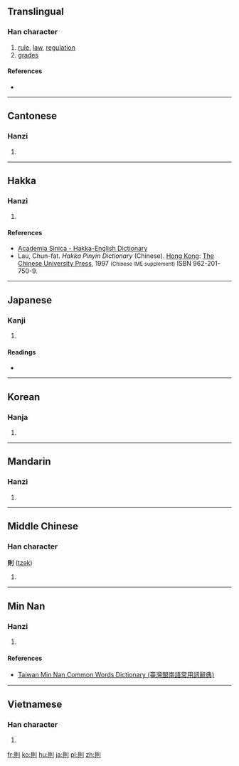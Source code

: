 {{also|则}}
==Translingual==

===Han character===
{{Han char|rn=18|rad=刀|as=07|sn=9|four=6280<sub>0</sub>|canj=月金中弓 (BCLN)|ids=⿰[[貝]][[刂]]}}

# [[rule]], [[law]], [[regulation]]
# [[grade]]s

====References====
* {{Han ref|kx=0139.310|dkj=01994|dj=0317.080|hdz=10340.060|uh=5247|ud=21063|bh=AB68|bd=43880}}

----

==Cantonese==

===Hanzi===
{{yue-hanzi|jyut=[[zak1]]|y=jak1|sim=则}}

# {{defn|lang=yue|sort=刀07}}

----

==Hakka==

===Hanzi===
{{hak-hanzi|poj=[[tset]] (tset<sup>4</sup>)|gd=|hpy=zed5}}

# {{defn|lang=hak|sort=刀07}}

====References====
*[http://minhakka.ling.sinica.edu.tw/bkg/hakyin/search.php?DETAIL=1&LIMIT=id=48105&dbname=su_tian_1&graph=2 Academia Sinica - Hakka-English Dictionary]
*Lau, Chun-fat. ''Hakka Pinyin Dictionary'' (Chinese). [[Hong Kong]]: [[w:Chinese University of Hong Kong|The Chinese University Press]], 1997 <small>(Chinese IME supplement)</small> ISBN 962-201-750-9.

----

==Japanese==

===Kanji===
{{ja-kanji|grade=5|rs=刀07}}

# {{defn|lang=ja|sort=刀07}}

====Readings====
* {{ja-readings|on=[[そく]] (soku)|kun=[[のり]] (nori), [[のっとる]] (nottoru), [[すなわち]] (sunawachi)}}

----

==Korean==

===Hanja===
{{ko-hanja|hangeul=[[칙]], [[측]]|rv=chik, cheuk|mr=ch'ik, ch'ŭk}}

# {{defn|lang=ko|sort=刀07}}

----

==Mandarin==

===Hanzi===
{{cmn-hanzi|sim=则|pin=[[zé]] ([[ze2]])|wg=tse<sup>2</sup>}}

# {{defn|lang=cmn|sort=刀07}}

----

==Middle Chinese==

===Han character===
'''則''' ([[tzək]])

# {{defn|lang=ltc|sort=刀07}}

----

==Min Nan==

===Hanzi===
{{nan-hanzi|tlpa=[[tsik]]}}

# {{defn|lang=nan|sort=刀07}}

====References====
*[http://twblg.dict.edu.tw/holodict_new/index.html Taiwan Min Nan Common Words Dictionary (臺灣閩南語常用詞辭典)]

----

==Vietnamese==

===Han character===
{{vi-hantu|[[tắc]]|rs=刀07}}

# {{defn|lang=vi|sort=刀07}}


[[fr:則]]
[[ko:則]]
[[hu:則]]
[[ja:則]]
[[pl:則]]
[[zh:則]]